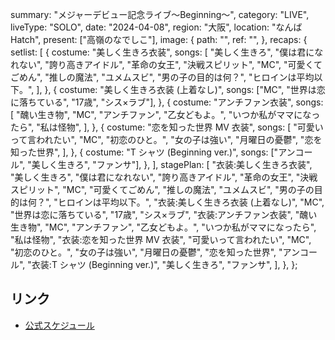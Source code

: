   summary: "メジャーデビュー記念ライブ〜Beginning〜",
  category: "LIVE",
  liveType: "SOLO",
  date: "2024-04-08",
  region: "大阪",
  location: "なんばHatch",
  present: ["高嶺のなでしこ"],
  image: {
    path: "",
    ref: "",
  },
  recaps: {
    setlist: [
      {
        costume: "美しく生きろ衣装",
        songs: [
          "美しく生きろ",
          "僕は君になれない",
          "誇り高きアイドル",
          "革命の女王",
          "決戦スピリット",
          "MC",
          "可愛くてごめん",
          "推しの魔法",
          "ユメムスビ",
          "男の子の目的は何？",
          "ヒロインは平均以下。",
        ],
      },
      {
        costume: "美しく生きろ衣装 (上着なし)",
        songs: ["MC", "世界は恋に落ちている", "17歳", "シス×ラブ"],
      },
      {
        costume: "アンチファン衣装",
        songs: [
          "醜い生き物",
          "MC",
          "アンチファン",
          "乙女どもよ。",
          "いつか私がママになったら",
          "私は怪物",
        ],
      },
      {
        costume: "恋を知った世界 MV 衣装",
        songs: [
          "可愛いって言われたい",
          "MC",
          "初恋のひと。",
          "女の子は強い",
          "月曜日の憂鬱",
          "恋を知った世界",
        ],
      },
      {
        costume: "T シャツ (Beginning ver.)",
        songs: ["アンコール", "美しく生きろ", "ファンサ"],
      },
    ],
    stagePlan: [
      "衣装:美しく生きろ衣装",
      "美しく生きろ",
      "僕は君になれない",
      "誇り高きアイドル",
      "革命の女王",
      "決戦スピリット",
      "MC",
      "可愛くてごめん",
      "推しの魔法",
      "ユメムスビ",
      "男の子の目的は何？",
      "ヒロインは平均以下。",
      "衣装:美しく生きろ衣装 (上着なし)",
      "MC",
      "世界は恋に落ちている",
      "17歳",
      "シス×ラブ",
      "衣装:アンチファン衣装",
      "醜い生き物",
      "MC",
      "アンチファン",
      "乙女どもよ。",
      "いつか私がママになったら",
      "私は怪物",
      "衣装:恋を知った世界 MV 衣装",
      "可愛いって言われたい",
      "MC",
      "初恋のひと。",
      "女の子は強い",
      "月曜日の憂鬱",
      "恋を知った世界",
      "アンコール",
      "衣装:T シャツ (Beginning ver.)",
      "美しく生きろ",
      "ファンサ",
    ],
  },
};

## リンク

- [公式スケジュール](https://takanenonadeshiko.jp/?p=1882)
